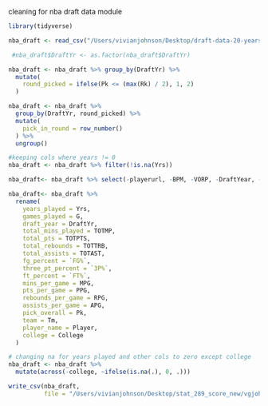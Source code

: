 cleaning for nba draft data module 

```r
library(tidyverse)
```
```r
nba_draft <- read_csv("/Users/vivianjohnson/Desktop/draft-data-20-years.csv")
```
```r
 #nba_draft$DraftYr <- as.factor(nba_draft$DraftYr)

nba_draft <- nba_draft %>% group_by(DraftYr) %>%
  mutate(
    round_picked = ifelse(Pk <= (max(Rk) / 2), 1, 2)
  )

nba_draft <- nba_draft %>%
  group_by(DraftYr, round_picked) %>%
  mutate(
    pick_in_round = row_number()
  ) %>%
  ungroup()
```

```r
#keeping cols where years != 0 
nba_draft <- nba_draft %>% filter(!is.na(Yrs))

nba_draft<- nba_draft %>% select(-playerurl, -BPM, -VORP, -DraftYear, -Rk, -WS, -`WS/48`, -`...1`)

nba_draft<- nba_draft %>%
  rename(
    years_played = Yrs, 
    games_played = G,
    draft_year = DraftYr,
    total_mins_played = TOTMP,
    total_pts = TOTPTS,
    total_rebounds = TOTTRB,
    total_assists = TOTAST,
    fg_percent = `FG%`,
    three_pt_percent = `3P%`,
    ft_percent = `FT%`,
    mins_per_game = MPG,
    pts_per_game = PPG,
    rebounds_per_game = RPG,
    assists_per_game = APG,
    pick_overall = Pk,
    team = Tm,
    player_name = Player,
    college = College
  )
```

```r
# changing na for years played and other cols to zero except college
nba_draft <- nba_draft %>%
  mutate(across(-college, ~ifelse(is.na(.), 0, .)))
```

```r
write_csv(nba_draft,
          file = "/Users/vivianjohnson/Desktop/stat_289_score_new/vgjohn/nba_draft_module_113/nba_draft.csv")
```


